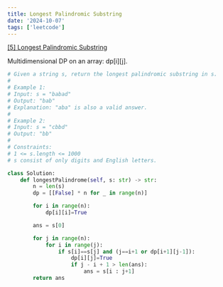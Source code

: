 ```yaml
---
title: Longest Palindromic Substring
date: '2024-10-07'
tags: ['leetcode']
---
```


[[5] Longest Palindromic Substring](https://leetcode.com/problems/longest-palindromic-substring/description/)

Multidimensional DP on an array: dp[i][j].

```python
# Given a string s, return the longest palindromic substring in s.
# 
# Example 1:
# Input: s = "babad"
# Output: "bab"
# Explanation: "aba" is also a valid answer.
# 
# Example 2:
# Input: s = "cbbd"
# Output: "bb"
# 
# Constraints:
# 1 <= s.length <= 1000
# s consist of only digits and English letters.

class Solution:
    def longestPalindrome(self, s: str) -> str:
        n = len(s)
        dp = [[False] * n for _ in range(n)]

        for i in range(n):
            dp[i][i]=True

        ans = s[0]

        for j in range(n):
            for i in range(j):
                if s[i]==s[j] and (j==i+1 or dp[i+1][j-1]):
                    dp[i][j]=True
                    if j - i + 1 > len(ans):
                        ans = s[i : j+1]
        return ans
```